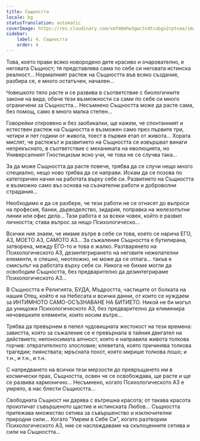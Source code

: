 ```yaml
---
title: Същността
locale: bg
statusTranslation: automatic
coverImage: https://res.cloudinary.com/xmfm6mhw3gwctndtcubgx2rptnae/image/upload/v1740468922/small_cover_tratado_de_psicologia_revolucionaria_a4c0dca4e0.webp
sidebar:
    label: 4. Същността
    order: 4
---
```

Това, което прави всяко новородено дете красиво и очарователно, е неговата Същност; тя представлява сама по себе си неговата истинска реалност... Нормалният растеж на Същността във всяко създание, разбира се, е много остатъчен, начален...

Човешкото тяло расте и се развива в съответствие с биологичните закони на вида, обаче тези възможности са сами по себе си много ограничени за Същността... Несъмнено Същността може да расте сама, без помощ, само в много малка степен...

Говорейки откровено и без заобикалки, ще кажем, че спонтанният и естествен растеж на Същността е възможен само през първите три, четири и пет години от живота, тоест в първия етап от живота... Хората мислят, че растежът и развитието на Същността се извършват винаги непрекъснато, в съответствие с механиката на еволюцията, но Универсалният Гностицизъм ясно учи, че това не се случва така...

За да може Същността да расте повече, трябва да се случи нещо много специално, нещо ново трябва да се направи. Искам да се позова по категоричен начин на работата върху себе си. Развитието на Същността е възможно само въз основа на съзнателни работи и доброволни страдания...

Необходимо е да се разбере, че тези работи не се отнасят до въпроси на професия, банки, дърводелство, зидария, поправка на железопътни линии или офис дела... Тази работа е за всеки човек, който е развил личността; става въпрос за нещо Психологическо...

Всички ние знаем, че имаме вътре в себе си това, което се нарича ЕГО, АЗ, МОЕТО АЗ, САМОТО АЗ... За съжаление Същността е бутилирана, затворена, между ЕГО-то и това е жалко. Разтварянето на Психологическото АЗ, дезинтегрирането на неговите нежелателни елементи, е спешно, неотложно, не може да се отлага... такъв е смисълът на работата върху себе си. Никога не бихме могли да освободим Същността, без предварително да дезинтегрираме Психологическото АЗ...

В Същността е Религията, БУДА, Мъдростта, частиците от болката на нашия Отец, който е на Небесата и всички данни, от които се нуждаем за ИНТИМНОТО САМО-ОСЪЗНАВАНЕ НА БИТИЕТО. Никой не би могъл да унищожи Психологическото АЗ, без предварително да елиминира нечовешките елементи, които носим вътре...

Трябва да превърнем в пепел чудовищната жестокост на тези времена: завистта, която за съжаление се е превърнала в тайния двигател на действието; непоносимата алчност, която е направила живота толкова горчив: отвратителното злословие; клеветата, която причинява толкова трагедии; пиянствата; мръсната похот, която мирише толкова лошо; и т.н., и т.н., и т.н.

С напредването на всички тези мерзости до превръщането им в космически прах, Същността, освен че се освобождава, ще расте и ще се развива хармонично... Несъмнено, когато Психологическото АЗ е умряло, в нас блести Същността...

Свободната Същност ни дарява с вътрешна красота; от такава красота произтичат съвършеното щастие и истинската Любов... Същността притежава множество сетива за съвършенство и изключителни природни сили... Когато "Умрем в Себе Си", когато разтворим Психологическото АЗ, ние се наслаждаваме на скъпоценните сетива и сили на Същността...

